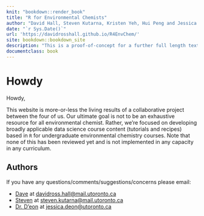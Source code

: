 ```yaml
--- 
knit: "bookdown::render_book"
title: "R for Environmental Chemists"
author: "David Hall, Steven Kutarna, Kristen Yeh, Hui Peng and Jessica D'eon"
date: "`r Sys.Date()`"
url: 'https://davidrosshall.github.io/R4EnvChem/'
site: bookdown::bookdown_site
description: "This is a proof-of-concept for a further full length textbook."
documentclass: book
---
```


# Howdy {-}

Howdy, 

This website is more-or-less the living results of a collaborative project between the four of us. Our ultimate goal is not to be an exhaustive resource for all environmental chemist. Rather, we're focused on developing broadly applicable data science course content (tutorials and recipes) based in `R` for undergraduate environmental chemistry courses. Note that none of this has been reviewed yet and is not implemented in any capacity in any curriculum. 

  
## Authors {-}
  
  If you have any questions/comments/suggestions/concerns please email:
  
  - [Dave](https://sites.chem.utoronto.ca/penglab/content/people) at [davidross.hall@mail.utoronto.ca](davidross.hall@mail.utoronto.ca)
  - [Steven](https://sites.chem.utoronto.ca/penglab/content/people) at [steven.kutarna@mail.utoronto.ca](steven.kutarna@mail.utoronto.ca)
  - [Dr. D'eon](https://www.chemistry.utoronto.ca/people/directories/all-faculty/jessica-deon) at [jessica.deon@utoronto.ca](jessica.deon@utoronto.ca)
  
  
  